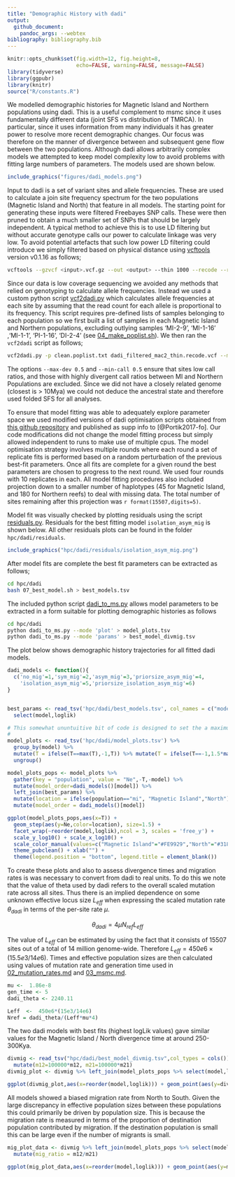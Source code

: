 ```yaml
---
title: "Demographic History with dadi"
output:
  github_document:
    pandoc_args: --webtex
bibliography: bibliography.bib
---
```


```r
knitr::opts_chunk$set(fig.width=12, fig.height=8,
                      echo=FALSE, warning=FALSE, message=FALSE)
library(tidyverse)
library(ggpubr)
library(knitr)
source("R/constants.R")
```

We modelled demographic histories for Magnetic Island and Northern populations using dadi.  This is a useful complement to msmc since it uses fundamentally different data (joint SFS vs distribution of TMRCA).  In particular, since it uses information from many individuals it has greater power to resolve more recent demographic changes.  Our focus was therefore on the manner of divergence between and subsequent gene flow between the two populations.  Although dadi allows arbitrarily complex models we attempted to keep model complexity low to avoid problems with fitting large numbers of parameters.  The models used are shown below. 

```r
include_graphics("figures/dadi_models.png")
```


Input to dadi is a set of variant sites and allele frequencies.  These are used to calculate a join site frequency spectrum for the two populations (Magnetic Island and North) that feature in all models. The starting point for generating these inputs were filtered Freebayes SNP calls.  These were then pruned to obtain a much smaller set of SNPs that should be largely independent.  A typical method to achieve this is to use LD filtering but without accurate genotype calls our power to calculate linkage was very low.  To avoid potential artefacts that such low power LD filtering could introduce we simply filtered based on physical distance using [vcftools](https://vcftools.github.io/) version v0.1.16 as follows;
```bash
vcftools --gzvcf <input>.vcf.gz --out <output> --thin 1000 --recode --recode-INFO-all
```
Since our data is low coverage sequencing we avoided any methods that relied on genotyping to calculate allele frequencies.  Instead we used a custom python script [vcf2dadi.py](bin/vcf2dadi.py) which calculates allele frequencies at each site by assuming that the read count for each allele is proportional to its frequency.  This script requires pre-defined lists of samples belonging to each population so we first built a list of samples in each Magnetic Island and Northern populations, excluding outlying samples 'MI-2-9', 'MI-1-16' ,'MI-1-1', 'PI-1-16', 'DI-2-4' (see [04_make_poplist.sh](hpc/dadi/04_make_poplist.sh)).  We then ran the `vcf2dadi` script as follows;
```bash
vcf2dadi.py -p clean.poplist.txt dadi_filtered_mac2_thin.recode.vcf --max-dev 0.5 --min-call 0.5 > dadi.thin1k.txt
```
The options `--max-dev 0.5` and `--min-call 0.5` ensure that sites low call ratios, and those with highly divergent call ratios between MI and Northern Populations are excluded.  Since we did not have a closely related genome (closest is > 10Mya) we could not deduce the ancestral state and therefore used folded SFS for all analyses.


To ensure that model fitting was able to adequately explore parameter space we used modified versions of dadi optimisation scripts obtained from [this github repository](https://github.com/dportik/dadi_pipeline) and published as supp info to [@Portik2017-fo]. Our code modifications did not change the model fitting process but simply allowed independent to runs to make use of multiple cpus. The model optimisation strategy involves multiple rounds where each round a set of replicate fits is performed based on a random perturbation of the previous best-fit parameters.  Once all fits are complete for a given round the best parameters are chosen to progress to the next round. We used four rounds with 10 replicates in each. All model fitting procedures also included projection down to a smaller number of haplotypes (45 for Magnetic Island, and 180 for Northern reefs) to deal with missing data.  The total number of sites remaining after this projection was `r format(15507,digits=5)`.

Model fit was visually checked by plotting residuals using the script [residuals.py](hpc/dadi/residuals.py).  Residuals for the best fitting model `isolation_asym_mig` is shown below. All other residuals plots can be found in the folder `hpc/dadi/residuals`. 

```r
include_graphics("hpc/dadi/residuals/isolation_asym_mig.png")
```


After model fits are complete the best fit parameters can be extracted as follows;
```bash
cd hpc/dadi
bash 07_best_model.sh > best_models.tsv 
```
The included python script [dadi_to_ms.py](hpc/dadi/dadi_to_ms.py) allows model parameters to be extracted in a form suitable for plotting demographic histories as follows
```bash
cd hpc/dadi
python dadi_to_ms.py --mode 'plot' > model_plots.tsv
python dadi_to_ms.py --mode 'params' > best_model_divmig.tsv
```


The plot below shows demographic history trajectories for all fitted dadi models.

```r
dadi_models <- function(){
  c('no_mig'=1,'sym_mig'=2,'asym_mig'=3,'priorsize_asym_mig'=4,
    'isolation_asym_mig'=5,'priorsize_isolation_asym_mig'=6)
}


best_params <- read_tsv('hpc/dadi/best_models.tsv', col_names = c("model","round","loglik","X1","X2","X3","params")) %>% 
  select(model,loglik)

# This somewhat ununtuitive bit of code is designed to set the a maximum time slightly older than the actual max time of the simulation. This is to show enough line that N0 is visible
#
model_plots <- read_tsv('hpc/dadi/model_plots.tsv') %>% 
  group_by(model) %>% 
  mutate(T = ifelse(T==max(T),-1,T)) %>% mutate(T = ifelse(T==-1,1.5*max(T),T)) %>% 
  ungroup()

model_plots_pops <- model_plots %>% 
  gather(key = "population", value = "Ne",-T,-model) %>% 
  mutate(model_order=dadi_models()[model]) %>% 
  left_join(best_params) %>% 
  mutate(location = ifelse(population=="mi", "Magnetic Island","North")) %>% 
  mutate(model_order = dadi_models()[model])
```


```r
ggplot(model_plots_pops,aes(x=T)) + 
  geom_step(aes(y=Ne,color=location), size=1.5) + 
  facet_wrap(~reorder(model,loglik),ncol = 3, scales = 'free_y') + 
  scale_y_log10() + scale_x_log10() +
  scale_color_manual(values=c("Magnetic Island"="#FE9929","North"="#3182BD")) +
  theme_pubclean() + xlab("") +
  theme(legend.position = "bottom", legend.title = element_blank())

```


To create these plots and also to assess divergence times and migration rates is was necessary to convert from dadi to real units.  To do this we note that the value of theta used by dadi refers to the overall scaled mutation rate across all sites.  Thus there is an implied dependence on some unknown effective locus size $L_{eff}$ when expressing the scaled mutation rate $\theta_{dadi}$ in terms of the per-site rate $\mu$. 

$$\theta_{dadi} = 4\mu N_{ref}L_{eff}$$

The value of $L_{eff}$ can be estimated by using the fact that it consists of 15507 sites out of a total of 14 million genome-wide.  Therefore $L_{eff} = 450e6 \times (15.5e3/14e6)$. Times and effective population sizes are then calculated using values of mutation rate and generation time used in [02_mutation_rates.md](02_mutation_rates.md]) and [03_msmc.md](03_msmc.md). 

```r
mu <-  1.86e-8
gen_time <- 5
dadi_theta <- 2240.11

Leff  <-  450e6*(15e3/14e6)
Nref = dadi_theta/(Leff*mu*4)
```

The two dadi models with best fits (highest logLik values) gave similar values for the Magnetic Island / North divergence time at around 250-300Kya.

```r
divmig <- read_tsv("hpc/dadi/best_model_divmig.tsv",col_types = cols()) %>% 
  mutate(m12=100000*m12, m21=100000*m21)
divmig_plot <- divmig %>% left_join(model_plots_pops %>% select(model,loglik) %>% distinct())

ggplot(divmig_plot,aes(x=reorder(model,loglik))) + geom_point(aes(y=divtime)) + coord_flip() + theme_pubr() + xlab("Divergence time (MI vs North). Years") + ylab("Model")
```

All models showed a biased migration rate from North to South.  Given the large discrepancy in effective population sizes between these populations this could primarily be driven by population size. This is because the migration rate is measured in terms of the proportion of destination population contributed by migration.  If the destination population is small this can be large even if the number of migrants is small. 

```r
mig_plot_data <- divmig %>% left_join(model_plots_pops %>% select(model,loglik) %>% distinct()) %>% 
  mutate(mig_ratio = m12/m21)

ggplot(mig_plot_data,aes(x=reorder(model,loglik))) + geom_point(aes(y=mig_ratio)) + coord_flip() + theme_pubr() + ylab("Migration Rate ratio. Larger values indicate North to South bias") + xlab("Model")
```



